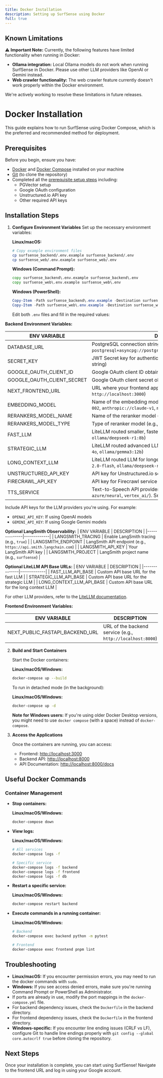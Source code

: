 ```yaml
---
title: Docker Installation
description: Setting up SurfSense using Docker
full: true
---
```


## Known Limitations

⚠️ **Important Note:** Currently, the following features have limited functionality when running in Docker:

- **Ollama integration:** Local Ollama models do not work when running SurfSense in Docker. Please use other LLM providers like OpenAI or Gemini instead.
- **Web crawler functionality:** The web crawler feature currently doesn't work properly within the Docker environment.

We're actively working to resolve these limitations in future releases.

# Docker Installation

This guide explains how to run SurfSense using Docker Compose, which is the preferred and recommended method for deployment.

## Prerequisites

Before you begin, ensure you have:

- [Docker](https://docs.docker.com/get-docker/) and [Docker Compose](https://docs.docker.com/compose/install/) installed on your machine
- [Git](https://git-scm.com/downloads) (to clone the repository)
- Completed all the [prerequisite setup steps](/docs) including:
  - PGVector setup
  - Google OAuth configuration
  - Unstructured.io API key
  - Other required API keys

## Installation Steps

1. **Configure Environment Variables**
    Set up the necessary environment variables:

    **Linux/macOS:**

    ```bash
    # Copy example environment files
    cp surfsense_backend/.env.example surfsense_backend/.env
    cp surfsense_web/.env.example surfsense_web/.env
    ```

    **Windows (Command Prompt):**

    ```cmd
    copy surfsense_backend\.env.example surfsense_backend\.env
    copy surfsense_web\.env.example surfsense_web\.env
    ```

    **Windows (PowerShell):**

    ```powershell
    Copy-Item -Path surfsense_backend\.env.example -Destination surfsense_backend\.env
    Copy-Item -Path surfsense_web\.env.example -Destination surfsense_web\.env
    ```

    Edit both `.env` files and fill in the required values:

**Backend Environment Variables:**

| ENV VARIABLE               | DESCRIPTION                                                                                                                                                                               |
| -------------------------- | ----------------------------------------------------------------------------------------------------------------------------------------------------------------------------------------- |
| DATABASE_URL               | PostgreSQL connection string (e.g., `postgresql+asyncpg://postgres:postgres@localhost:5432/surfsense`)                                                                                    |
| SECRET_KEY                 | JWT Secret key for authentication (should be a secure random string)                                                                                                                      |
| GOOGLE_OAUTH_CLIENT_ID     | Google OAuth client ID obtained from Google Cloud Console                                                                                                                                 |
| GOOGLE_OAUTH_CLIENT_SECRET | Google OAuth client secret obtained from Google Cloud Console                                                                                                                             |
| NEXT_FRONTEND_URL          | URL where your frontend application is hosted (e.g., `http://localhost:3000`)                                                                                                             |
| EMBEDDING_MODEL            | Name of the embedding model (e.g., `openai://text-embedding-ada-002`, `anthropic://claude-v1`, `mixedbread-ai/mxbai-embed-large-v1`)                                                      |
| RERANKERS_MODEL_NAME       | Name of the reranker model (e.g., `ms-marco-MiniLM-L-12-v2`)                                                                                                                              |
| RERANKERS_MODEL_TYPE       | Type of reranker model (e.g., `flashrank`)                                                                                                                                                |
| FAST_LLM                   | LiteLLM routed smaller, faster LLM (e.g., `openai/gpt-4o-mini`, `ollama/deepseek-r1:8b`)                                                                                                  |
| STRATEGIC_LLM              | LiteLLM routed advanced LLM for complex tasks (e.g., `openai/gpt-4o`, `ollama/gemma3:12b`)                                                                                                |
| LONG_CONTEXT_LLM           | LiteLLM routed LLM for longer context windows (e.g., `gemini/gemini-2.0-flash`, `ollama/deepseek-r1:8b`)                                                                                  |
| UNSTRUCTURED_API_KEY       | API key for Unstructured.io service for document parsing                                                                                                                                  |
| FIRECRAWL_API_KEY          | API key for Firecrawl service for web crawling                                                                                                                                            |
| TTS_SERVICE                | Text-to-Speech API provider for Podcasts (e.g., `openai/tts-1`, `azure/neural`, `vertex_ai/`). See [supported providers](https://docs.litellm.ai/docs/text_to_speech#supported-providers) |

Include API keys for the LLM providers you're using. For example:

- `OPENAI_API_KEY`: If using OpenAI models
- `GEMINI_API_KEY`: If using Google Gemini models

**Optional LangSmith Observability:**
| ENV VARIABLE | DESCRIPTION |
|--------------|-------------|
| LANGSMITH_TRACING | Enable LangSmith tracing (e.g., `true`) |
| LANGSMITH_ENDPOINT | LangSmith API endpoint (e.g., `https://api.smith.langchain.com`) |
| LANGSMITH_API_KEY | Your LangSmith API key |
| LANGSMITH_PROJECT | LangSmith project name (e.g., `surfsense`) |

**Optional LiteLLM API Base URLs:**
| ENV VARIABLE | DESCRIPTION |
|--------------|-------------|
| FAST_LLM_API_BASE | Custom API base URL for the fast LLM |
| STRATEGIC_LLM_API_BASE | Custom API base URL for the strategic LLM |
| LONG_CONTEXT_LLM_API_BASE | Custom API base URL for the long context LLM |

For other LLM providers, refer to the [LiteLLM documentation](https://docs.litellm.ai/docs/providers).

**Frontend Environment Variables:**

| ENV VARIABLE                    | DESCRIPTION                                                |
| ------------------------------- | ---------------------------------------------------------- |
| NEXT_PUBLIC_FASTAPI_BACKEND_URL | URL of the backend service (e.g., `http://localhost:8000`) |

2. **Build and Start Containers**

   Start the Docker containers:

   **Linux/macOS/Windows:**

   ```bash
   docker-compose up --build
   ```

   To run in detached mode (in the background):

   **Linux/macOS/Windows:**

   ```bash
   docker-compose up -d
   ```

   **Note for Windows users:** If you're using older Docker Desktop versions, you might need to use `docker compose` (with a space) instead of `docker-compose`.

3. **Access the Applications**

   Once the containers are running, you can access:

   - Frontend: [http://localhost:3000](http://localhost:3000)
   - Backend API: [http://localhost:8000](http://localhost:8000)
   - API Documentation: [http://localhost:8000/docs](http://localhost:8000/docs)

## Useful Docker Commands

### Container Management

- **Stop containers:**

  **Linux/macOS/Windows:**

  ```bash
  docker-compose down
  ```

- **View logs:**

  **Linux/macOS/Windows:**

  ```bash
  # All services
  docker-compose logs -f

  # Specific service
  docker-compose logs -f backend
  docker-compose logs -f frontend
  docker-compose logs -f db
  ```

- **Restart a specific service:**

  **Linux/macOS/Windows:**

  ```bash
  docker-compose restart backend
  ```

- **Execute commands in a running container:**

  **Linux/macOS/Windows:**

  ```bash
  # Backend
  docker-compose exec backend python -m pytest

  # Frontend
  docker-compose exec frontend pnpm lint
  ```

## Troubleshooting

- **Linux/macOS:** If you encounter permission errors, you may need to run the docker commands with `sudo`.
- **Windows:** If you see access denied errors, make sure you're running Command Prompt or PowerShell as Administrator.
- If ports are already in use, modify the port mappings in the `docker-compose.yml` file.
- For backend dependency issues, check the `Dockerfile` in the backend directory.
- For frontend dependency issues, check the `Dockerfile` in the frontend directory.
- **Windows-specific:** If you encounter line ending issues (CRLF vs LF), configure Git to handle line endings properly with `git config --global core.autocrlf true` before cloning the repository.

## Next Steps

Once your installation is complete, you can start using SurfSense! Navigate to the frontend URL and log in using your Google account.
